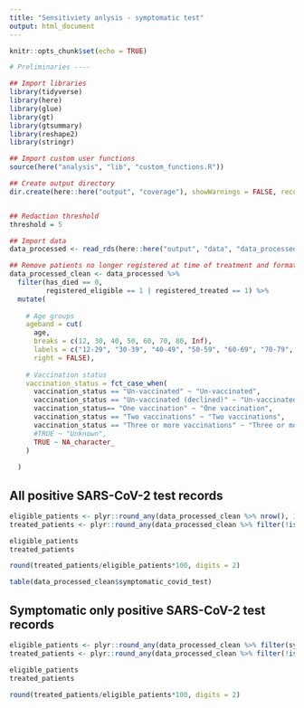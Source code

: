 ```yaml
---
title: "Sensitiviety anlysis - symptomatic test"
output: html_document
---
```

  
```r
knitr::opts_chunk$set(echo = TRUE)
```

```r
# Preliminaries ----

## Import libraries
library(tidyverse)
library(here)
library(glue)
library(gt)
library(gtsummary)
library(reshape2)
library(stringr)

## Import custom user functions
source(here("analysis", "lib", "custom_functions.R"))

## Create output directory
dir.create(here::here("output", "coverage"), showWarnings = FALSE, recursive=TRUE)


## Redaction threshold
threshold = 5

## Import data
data_processed <- read_rds(here::here("output", "data", "data_processed_clean.rds"))

## Remove patients no longer registered at time of treatment and format variables
data_processed_clean <- data_processed %>%
  filter(has_died == 0,
         registered_eligible == 1 | registered_treated == 1) %>%
  mutate(
    
    # Age groups
    ageband = cut(
      age,
      breaks = c(12, 30, 40, 50, 60, 70, 80, Inf),
      labels = c("12-29", "30-39", "40-49", "50-59", "60-69", "70-79", "80+"),
      right = FALSE),
    
    # Vaccination status
    vaccination_status = fct_case_when(
      vaccination_status == "Un-vaccinated" ~ "Un-vaccinated",
      vaccination_status == "Un-vaccinated (declined)" ~ "Un-vaccinated (declined)",
      vaccination_status== "One vaccination" ~ "One vaccination",
      vaccination_status == "Two vaccinations" ~ "Two vaccinations",
      vaccination_status == "Three or more vaccinations" ~ "Three or more vaccinations",
      #TRUE ~ "Unknown",
      TRUE ~ NA_character_
    )
    
  )

```


## All positive SARS-CoV-2 test records
```r
eligible_patients <- plyr::round_any(data_processed_clean %>% nrow(), 10)
treated_patients <- plyr::round_any(data_processed_clean %>% filter(!is.na(treatment_date)) %>% nrow(), 10)

eligible_patients
treated_patients

round(treated_patients/eligible_patients*100, digits = 2)

table(data_processed_clean$symptomatic_covid_test)

```

## Symptomatic only positive SARS-CoV-2 test records
```r
eligible_patients <- plyr::round_any(data_processed_clean %>% filter(symptomatic_covid_test == "Y") %>% nrow(), 10)
treated_patients <- plyr::round_any(data_processed_clean %>% filter(!is.na(treatment_date), symptomatic_covid_test == "Y") %>% nrow(), 10)

eligible_patients
treated_patients

round(treated_patients/eligible_patients*100, digits = 2)

```
